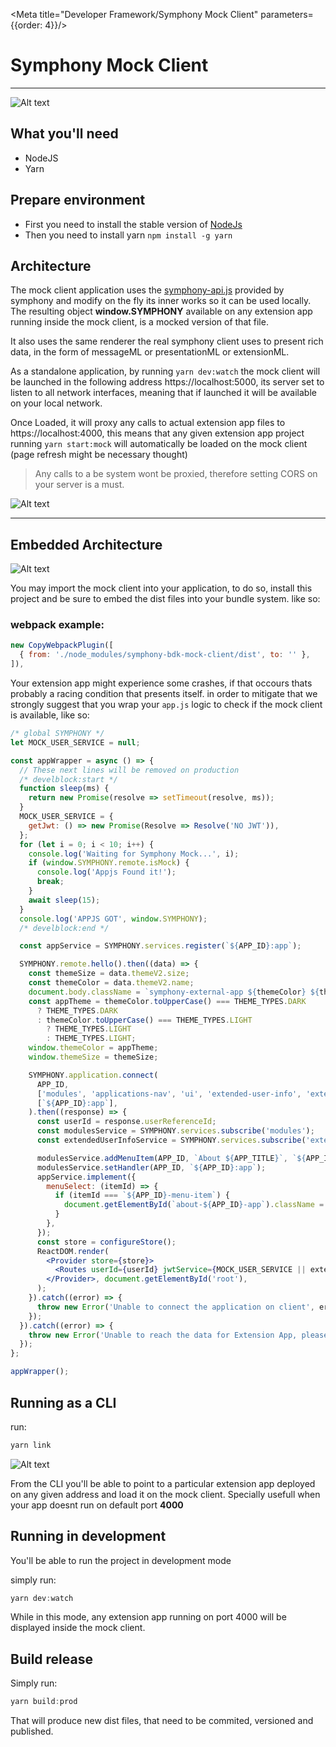 
<Meta title="Developer Framework/Symphony Mock Client" parameters={{order: 4}}/>

# Symphony Mock Client
---
![Alt text](/readme/logo-symphony.png?raw=true "Mock Client")

## What you'll need
* NodeJS
* Yarn
## Prepare environment

- First you need to install the stable version of [NodeJs](https://nodejs.org/en/)
- Then you need to install yarn ```npm install -g yarn```

## Architecture
The mock client application uses the [symphony-api.js](https://www.symphony.com/resources/api/v1.0/symphony-api.js)
provided by symphony
and modify on the fly its inner works so it can be used locally. The resulting object **window.SYMPHONY** available
on any extension app running inside the mock client, is a mocked version of that file.

It also uses the same renderer the real symphony client
uses to present rich data, in the form of messageML or presentationML or extensionML.

As a standalone application, by running ```yarn dev:watch``` the mock client will be launched in the following address https://localhost:5000, its server
set to listen to all network interfaces, meaning that if launched it will be available on your local network.

Once Loaded, it will proxy any calls to actual extension app files to https://localhost:4000, this means that any given
extension app project running ```yarn start:mock``` will automatically be loaded on the mock client (page refresh might
be necessary thought)

> Any calls to a be system wont be proxied, therefore setting CORS on your server is a must.

![Alt text](/readme/standalone.png?raw=true "Mock client architecture")
<hr/>


## Embedded Architecture

![Alt text](/readme/bundled.png?raw=true "Mock client architecture while running inside an extension app project")

You may import the mock client into your application, to do so, install this project and be sure to embed the dist
files into your bundle system. like so:

### webpack example:

```jsx harmony
new CopyWebpackPlugin([
  { from: './node_modules/symphony-bdk-mock-client/dist', to: '' },
]),
```

Your extension app might experience some crashes, if that occours thats probably a racing condition that
presents itself. in order to mitigate that we strongly suggest that you wrap your ```app.js``` logic to check
if the mock client is available, like so:

```jsx harmony
/* global SYMPHONY */
let MOCK_USER_SERVICE = null;

const appWrapper = async () => {
  // These next lines will be removed on production
  /* develblock:start */
  function sleep(ms) {
    return new Promise(resolve => setTimeout(resolve, ms));
  }
  MOCK_USER_SERVICE = {
    getJwt: () => new Promise(Resolve => Resolve('NO JWT')),
  };
  for (let i = 0; i < 10; i++) {
    console.log('Waiting for Symphony Mock...', i);
    if (window.SYMPHONY.remote.isMock) {
      console.log('Appjs Found it!');
      break;
    }
    await sleep(15);
  }
  console.log('APPJS GOT', window.SYMPHONY);
  /* develblock:end */

  const appService = SYMPHONY.services.register(`${APP_ID}:app`);

  SYMPHONY.remote.hello().then((data) => {
    const themeSize = data.themeV2.size;
    const themeColor = data.themeV2.name;
    document.body.className = `symphony-external-app ${themeColor} ${themeSize}`;
    const appTheme = themeColor.toUpperCase() === THEME_TYPES.DARK
      ? THEME_TYPES.DARK
      : themeColor.toUpperCase() === THEME_TYPES.LIGHT
        ? THEME_TYPES.LIGHT
        : THEME_TYPES.LIGHT;
    window.themeColor = appTheme;
    window.themeSize = themeSize;

    SYMPHONY.application.connect(
      APP_ID,
      ['modules', 'applications-nav', 'ui', 'extended-user-info', 'extended-user-service', 'dialogs'],
      [`${APP_ID}:app`],
    ).then((response) => {
      const userId = response.userReferenceId;
      const modulesService = SYMPHONY.services.subscribe('modules');
      const extendedUserInfoService = SYMPHONY.services.subscribe('extended-user-info');

      modulesService.addMenuItem(APP_ID, `About ${APP_TITLE}`, `${APP_ID}-menu-item`);
      modulesService.setHandler(APP_ID, `${APP_ID}:app`);
      appService.implement({
        menuSelect: (itemId) => {
          if (itemId === `${APP_ID}-menu-item`) {
            document.getElementById(`about-${APP_ID}-app`).className = '';
          }
        },
      });
      const store = configureStore();
      ReactDOM.render(
        <Provider store={store}>
          <Routes userId={userId} jwtService={MOCK_USER_SERVICE || extendedUserInfoService} />
        </Provider>, document.getElementById('root'),
      );
    }).catch((error) => {
      throw new Error('Unable to connect the application on client', error);
    });
  }).catch((error) => {
    throw new Error('Unable to reach the data for Extension App, please verify the Authentication with Server', error);
  });
};

appWrapper();
```


## Running as a CLI
run:
```jsx harmony
yarn link
```
![Alt text](/readme/mock-client-cli.png?raw=true "Mock client architecture while running inside an extension app project")

From the CLI you'll be able to point to a particular extension app deployed on any given address and load it on the
mock client. Specially usefull when your app doesnt run on default port **4000**


## Running in development
You'll be able to run the project in development mode

simply run:
```jsx harmony
yarn dev:watch
```

While in this mode, any extension app running on port 4000 will be displayed inside the mock client.

## Build release
Simply run:
```jsx harmony
yarn build:prod
```

That will produce new dist files, that need to be commited, versioned and published.



